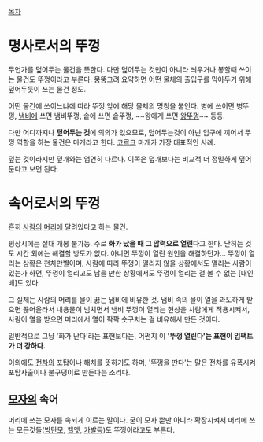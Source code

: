 [[목차]]
= 명사로서의 뚜껑 = 
무언가를 덮어두는 물건을 뜻한다. 다만 덮어두는 것만이 아니라 씌우거나 봉할때 쓰이는 물건도 뚜껑이라고 부른다. 뭉뚱그려 요약하면 어떤 물체의 출입구를 막아두기 위해 덮어두듯이 쓰는 물건 정도. 

어떤 물건에 쓰이느냐에 따라 뚜껑 앞에 해당 물체의 명칭을 붙인다. 병에 쓰이면 병뚜껑, [[냄비]]에 쓰면 냄비뚜껑, 솥에 쓰면 솥뚜껑, ~~왕에게 쓰면 [[왕뚜껑]]~~ 등등. 

다만 어디까지나 '''덮어두는 것'''에 의의가 있으므로, 덮어두는것이 아닌 입구에 끼어서 뚜껑 역할을 하는 물건은 마개라고 한다. [[코르크]] 마개가 가장 대표적인 사례. 

덮는 것이라지만 덮개와는 엄연히 다르다. 이쪽은 덮개보다는 비교적 더 정밀하게 덮어둔다고 보면 된다. 

= 속어로서의 뚜껑 = 
흔히 [[사람]]의 [[머리]]에 달려있다고 하는 물건. 

평상시에는 절대 개봉 불가능. 주로 '''화가 났을 때 그 압력으로 열린다'''고 한다. 닫히는 것도 시간 외에는 해결할 방도가 없다. 아니면 뚜껑이 열린 원인을 해결하던가… 뚜껑이 열리는 상황은 천차만별이며, 사람에 따라 뚜껑이 열리지 않을 상황에서도 열리는 사람이 있는가 하면, 뚜껑이 열리고도 남을 만한 상황에서도 뚜껑이 열리는 걸 볼 수 없는 [대인배]도 있다. 

그 실체는 사람의 머리를 물이 끓는 냄비에 비유한 것. 냄비 속의 물이 열을 과도하게 받으면 끓어올라서 내용물이 넘치면서 냄비 뚜껑이 열리는 현상을 사람에게 적용시켜서, 사람이 열을 받으면 머리에서 열이 팍팍 솟구치는 걸 비유해서 만든 것이다. 

일반적으로 그냥 '화가 난다'라는 표현보다는, 어쩐지 이 ''''뚜껑 열린다'는 표현이 임팩트가 더 강하다.'''

이외에도 [[전차]]의 포탑이나 해치를 뜻하기도 하며, '뚜껑을 딴다'는 말은 전차를 유폭시켜 포탑사출이나 불구덩이로 만든다는 소리다.
== [[모자]]의 속어 ==
머리에 쓰는 모자를 속되게 이르는 말이다. 굳이 모자 뿐만 아니라 확장시켜서 머리에 쓰는 모든것들([[방탄모]], [[헬멧]], [[가발]]등)도 뚜껑이라고도 부른다.
